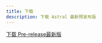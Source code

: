 ```yaml
---
title: 下载
description: 下载 Astral 最新预发布版
---
```


[下载 Pre-release最新版](https://github.com/ldoubil/astral/releases/download/v2.1.0/app-release-arm64-v8a.apk)

